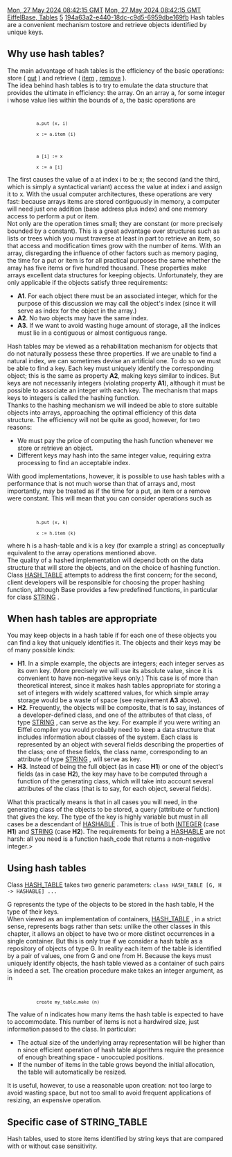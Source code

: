 [[Property:modification_date|Mon, 27 May 2024 08:42:15 GMT]]
[[Property:publication_date|Mon, 27 May 2024 08:42:15 GMT]]
[[Property:title|EiffelBase, Tables]]
[[Property:weight|5]]
[[Property:uuid|194a63a2-e440-18dc-c9d5-6959dbe169fb]]
Hash tables are a convenient mechanism tostore and retrieve objects identified by unique keys. 
==Why use hash tables?==
The main advantage of hash tables is the efficiency of the basic operations: store ( [[ref:libraries/base/reference/hash_table_chart|put]] ) and retrieve ( [[ref:libraries/base/reference/hash_table_chart|item]] , [[ref:libraries/base/reference/hash_table_chart|remove]] ). <br/>
The idea behind hash tables is to try to emulate the data structure that provides the ultimate in efficiency: the array. On an array <eiffel>a</eiffel>, for some integer <eiffel>i</eiffel> whose value lies within the bounds of <eiffel>a</eiffel>, the basic operations are 
<code>
            a.put (x, i)
            x := a.item (i)

            a [i] := x
            x := a [i] </code>

The first causes the value of a at index <eiffel>i</eiffel> to be <eiffel>x</eiffel>; the second (and the third, which is simply a syntactical variant) access the value at index <eiffel>i</eiffel> and assign it to <eiffel>x</eiffel>. With the usual computer architectures, these operations are very fast: because arrays items are stored contiguously in memory, a computer will need just one addition (base address plus index) and one memory access to perform a put or item. <br/>
Not only are the operation times small; they are constant (or more precisely bounded by a constant). This is a great advantage over structures such as lists or trees which you must traverse at least in part to retrieve an item, so that access and modification times grow with the number of items. With an array, disregarding the influence of other factors such as memory paging, the time for a put or item is for all practical purposes the same whether the array has five items or five hundred thousand. These properties make arrays excellent data structures for keeping objects. Unfortunately, they are only applicable if the objects satisfy three requirements: 
*  '''A1'''. For each object there must be an associated integer, which for the purpose of this discussion we may call the object's index (since it will serve as index for the object in the array.) 
*  '''A2'''. No two objects may have the same index. 
*  '''A3'''. If we want to avoid wasting huge amount of storage, all the indices must lie in a contiguous or almost contiguous range. 

Hash tables may be viewed as a rehabilitation mechanism for objects that do not naturally possess these three properties. If we are unable to find a natural index, we can sometimes devise an artificial one. To do so we must be able to find a key. Each key must uniquely identify the corresponding object; this is the same as property '''A2''', making keys similar to indices. But keys are not necessarily integers (violating property '''A1'''), although it must be possible to associate an integer with each key. The mechanism that maps keys to integers is called the hashing function. <br/>
Thanks to the hashing mechanism we will indeed be able to store suitable objects into arrays, approaching the optimal efficiency of this data structure. The efficiency will not be quite as good, however, for two reasons: 
* We must pay the price of computing the hash function whenever we store or retrieve an object.
* Different keys may hash into the same integer value, requiring extra processing to find an acceptable index.

With good implementations, however, it is possible to use hash tables with a performance that is not much worse than that of arrays and, most importantly, may be treated as if the time for a put, an item or a remove were constant. This will mean that you can consider operations such as
<code>
            h.put (x, k)
            x := h.item (k)</code>

where <eiffel>h</eiffel> is a hash-table and <eiffel>k</eiffel> is a key (for example a string) as conceptually equivalent to the array operations mentioned above. <br/>
The quality of a hashed implementation will depend both on the data structure that will store the objects, and on the choice of hashing function. Class [[ref:libraries/base/reference/hash_table_chart|HASH_TABLE]]  attempts to address the first concern; for the second, client developers will be responsible for choosing the proper hashing function, although Base provides a few predefined functions, in particular for class [[ref:libraries/base/reference/string_8_chart|STRING]] . 

==When hash tables are appropriate==

You may keep objects in a hash table if for each one of these objects you can find a key that uniquely identifies it. The objects and their keys may be of many possible kinds:
*  '''H1'''. In a simple example, the objects are integers; each integer serves as its own key. (More precisely we will use its absolute value, since it is convenient to have non-negative keys only.) This case is of more than theoretical interest, since it makes hash tables appropriate for storing a set of integers with widely scattered values, for which simple array storage would be a waste of space (see requirement '''A3''' above). 
*  '''H2'''. Frequently, the objects will be composite, that is to say, instances of a developer-defined class, and one of the attributes of that class, of type [[ref:libraries/base/reference/string_8_chart|STRING]] , can serve as the key. For example if you were writing an Eiffel compiler you would probably need to keep a data structure that includes information about classes of the system. Each class is represented by an object with several fields describing the properties of the class; one of these fields, the class name, corresponding to an attribute of type [[ref:libraries/base/reference/string_8_chart|STRING]] , will serve as key. 
*  '''H3'''. Instead of being the full object (as in case '''H1''') or one of the object's fields (as in case '''H2'''), the key may have to be computed through a function of the generating class, which will take into account several attributes of the class (that is to say, for each object, several fields). 

What this practically means is that in all cases you will need, in the generating class of the objects to be stored, a query (attribute or function) that gives the key. The type of the key is highly variable but must in all cases be a descendant of [[ref:libraries/base/reference/hashable_chart|HASHABLE]] . This is true of both [[ref:libraries/base/reference/integer_32_chart|INTEGER]]  (case '''H1''') and [[ref:libraries/base/reference/string_8_chart|STRING]]  (case '''H2'''). The requirements for being a [[ref:libraries/base/reference/hashable_chart|HASHABLE]]  are not harsh: all you need is a function hash_code that returns a non-negative integer.> 

==Using hash tables==

Class [[ref:libraries/base/reference/hash_table_chart|HASH_TABLE]]  takes two generic parameters: 
<code>
class HASH_TABLE [G, H -> HASHABLE] ...	</code>

G represents the type of the objects to be stored in the hash table, H the type of their keys. <br/>
When viewed as an implementation of containers, [[ref:libraries/base/reference/hash_table_chart|HASH_TABLE]] , in a strict sense, represents bags rather than sets: unlike the other classes in this chapter, it allows an object to have two or more distinct occurrences in a single container. But this is only true if we consider a hash table as a repository of objects of type G. In reality each item of the table is identified by a pair of values, one from G and one from H. Because the keys must uniquely identify objects, the hash table viewed as a container of such pairs is indeed a set. The creation procedure make takes an integer argument, as in 
<code>
            create my_table.make (n)</code>

The value of <eiffel>n</eiffel> indicates how many items the hash table is expected to have to accommodate. This number of items is not a hardwired size, just information passed to the class. In particular: 
* The actual size of the underlying array representation will be higher than n since efficient operation of hash table algorithms require the presence of enough breathing space - unoccupied positions.
* If the number of items in the table grows beyond the initial allocation, the table will automatically be resized.

It is useful, however, to use a reasonable upon creation: not too large to avoid wasting space, but not too small to avoid frequent applications of resizing, an expensive operation.

==Specific case of STRING_TABLE==
Hash tables, used to store items identified by string keys that are compared with or without case sensitivity.





